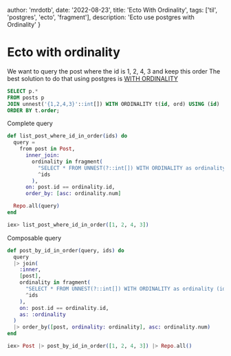 
  author: 'mrdotb',
  date: '2022-08-23',
  title: 'Ecto With Ordinality',
  tags: ['til', 'postgres', 'ecto', 'fragment'],
  description:
    'Ecto use postgres with Ordinality'
}





# Ecto with ordinality

We want to query the post where the id is 1, 2, 4, 3 and keep this order
The best solution to do that using postgres is [WITH ORDINALITY](https://paquier.xyz/postgresql-2/postgres-9-4-feature-highlight-with-ordinality/)

```sql
SELECT p.*
FROM posts p
JOIN unnest('{1,2,4,3}'::int[]) WITH ORDINALITY t(id, ord) USING (id)
ORDER BY t.order;
```

Complete query

```elixir
def list_post_where_id_in_order(ids) do
  query =
    from post in Post,
      inner_join:
        ordinality in fragment(
          "SELECT * FROM UNNEST(?::int[]) WITH ORDINALITY as ordinality (id, num)",
          ^ids
        ),
      on: post.id == ordinality.id,
      order_by: [asc: ordinality.num]

  Repo.all(query)
end

iex> list_post_where_id_in_order([1, 2, 4, 3])
```

Composable query

```elixir
def post_by_id_in_order(query, ids) do
  query
  |> join(
    :inner,
    [post],
    ordinality in fragment(
      "SELECT * FROM UNNEST(?::int[]) WITH ORDINALITY as ordinality (id, num)",
      ^ids
    ),
    on: post.id == ordinality.id,
    as: :ordinality
  )
  |> order_by([post, ordinality: ordinality], asc: ordinality.num)
end

iex> Post |> post_by_id_in_order([1, 2, 4, 3]) |> Repo.all()
```



